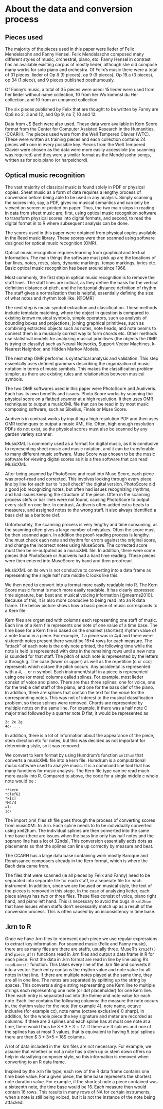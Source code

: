 # About the data and conversion process

## Pieces used

The majority of the pieces used in this paper were lieder of Felix Mendelssohn and Fanny Hensel. Felix Mendelssohn composed many different styles of music, orchestral, piano, etc. Fanny Hensel in contrast has an available existing corpus of mostly lieder, although she did compose many works for solo piano and orchestra.  Of Felix's music there were a total of 31 pieces: lieder of Op 8 (9 pieces), op 9 (9 pieces), Op 19.a (3 pieces), op 34 (1 piece), and 9 pieces published posthumously. 

<!-- 116 pieces: lieder of Op 8 (12 pieces), op 9 (12 pieces), op 19(6 pieces), op 34 (6 pieces), op 47 (6 pieces), op 57 (6 pieces), op 71 (6 pieces), and 6 pieces of lieder without opus numbers, also 56 lieder without a collection. -->

Of Fanny's music, a total of 35 pieces were used: 15 lieder were used from her lieder without name collection, 10 from her Wo kommst du Her collection, and 10 from an unnamed collection.

The six pieces published by Felix that are thought to be written by Fanny are Op8 no 2, 3 and 12, and Op 9, no 7, 10 and 12.   

Data from JS Bach were also used. These data were available in Kern Score format from the Center for Computer Assisted Research in the Humanities. (CCARH). The pieces used were from the Well Tempered Clavier (WTC). These were written as training pieces and each collection contains 24 pieces with one in every possible key. Pieces from the Well Tempered Clavier were chosen as the data were more easily accessible (no scanning was required) and they were a similar format as the Mendelssohn songs, written as for solo piano (or harpsichord).

\begin{figure}[h]
\centering
\includegraphics[scale = .5]{images/test.png}
\caption{Flowchart of the conversion process from physical score copy to dataframe in R}
\label{subd}
\end{figure}



## Optical music recognition

The vast majority of classical music is found solely in PDF or physical copies. Sheet music as a form of data requires a lengthy process of conversion before being able to be used in any analysis. Simply scanning the scores into, say, a PDF, gives no musical semantics and can only be viewed on screen or printed on paper. Thus, the two main steps in reading in data from sheet music are, first, using optical music recognition software to transform physical scores into digital formats, and second, to read the digital format in to R where subsequent analysis can be done. 

\begin{figure}[h]
\centering
\includegraphics[scale=.50]{images/scorephoto.JPG}
\caption{Score in physical form before conversion process has started}
\label{subd}
\end{figure}

The scores used in this paper were obtained from physical copies available in the Reed music library. These scores were then scanned using software designed for optical music recognition (OMR). 

Optical music recognition requires learning from graphical and textual information. The main things the software must pick up are the locations of bar lines, notes, rests, slurs, dynamic markings, tempo markings, lyrics etc. Basic optical music recognition has been around since 1966. 

Most commonly, the first step in optical music recognition is to remove the staff lines. The staff lines are critical, as they define the basis for the vertical definition distance of pitch, and the horizontal distance definition of rhythm. The staff gives a normalization that is helpful, essentially defining the size of what notes and rhythm look like. [@OMR]

<!---Staff removal methods include projections, histograms, run lengths, candidates assemblage, contour tracking, and graph path search. [@OMR] -->

The next step is music symbol extraction and classification. These methods include template matching, where the object in question is compared to existing known musical symbols, simple operators, such as analysis of bounding boxes and projections, joining graphical primitives, such as combining extracted objects such as notes, note heads, and note beams to connect them in a musically correct way to form chords etc. Other methods use statistical models for analyzing musical primitives (the objects the OMR is trying to classify) such as Neural Networks, Support Vector Machines, k-Nearest Neighbor, and Hidden Markov Models.

The next step OMR performs is syntactical analysis and validation. This step essentially uses defined grammars describing the organization of music notation in terms of music symbols. This makes the classification problem simpler, as there are existing rules and relationships between musical symbols. 

The two OMR softwares used in this paper were PhotoScore and Audiveris. Each has its own benefits and issues. Photo Score works by scanning the physical score on a flatbed scanner at a high resolution. It then uses OMR techniques to output a musicXML file that can be read in by most music composing software, such as Sibelius, Finale or Muse Score. 

Audiveris in contrast works by inputting a high resolution PDF and then uses OMR techniques to output a music XML file. Often, high enough resolution PDFs do not exist, so the physical scores must also be scanned by any garden variety scanner. 

\begin{figure}[h]
\centering
\includegraphics[scale=.30]{images/museScore.png}
\caption{A score in MuseScore format after being read by an OMR like PhotoScore or Audiveris}
\label{subd}
\end{figure}

MusicXML is commonly used as a format for digital music, as it is conducive to representing sheet music and music notation, and it can be transferable to many different music software. Muse Score was chosen to be the music software for viewing digital scores as it is a free software that can read MusicXML.

After being scanned by PhotoScore and read into Muse Score, each piece was proof-read and corrected. This involves looking through every piece line by line for each bar to "spell check" the digital version. PhotoScore did a good job recognizing notes, but often had issues recognizing rhythms, and had issues keeping the structure of the piece. Often in the scanning process clefs or bar lines were not found, causing PhotoScore to output every staff on one line. In contrast, Audiveris often added extra beats to measures, and assigned notes to the wrong staff. It also always identified a bass clef as a baritone clef. 

Unfortunately, the scanning process is very lengthy and time consuming, as the scanning often gives a large number of mistakes. Often the score must be then scanned again. In addition the proof-reading process is lengthy. One must check each note and rhythm for errors against the original score, and change the incorrect notes using MuseScore. The corrected score must then be re-outputed as a musicXML file. In addition, there were some pieces that PhotoScore or Audiveris had a hard time reading. These pieces were then entered into MuseScore by hand and then proofread. 

MusicXML on its own is not conducive to converting into a data frame as representing the single half note middle C looks like this: 

\begin{figure}[h]
\centering
\includegraphics[scale=.4]{images/mxlc.png}
\caption{A half middle C in musicXML encoding}
\label{subd}
\end{figure} 

We then need to convert into a format more easily readable into R. The Kern Score music format is much more easily readable. It has clearly expressed time signature, bar, beat and musical voicing information [@mearns2010]. Because of this, it is also more conducive to being read into an R data frame. 
 The below picture shows how a basic piece of music corresponds to a Kern file. 


\begin{figure}[h]
\centering
\includegraphics[scale=.50]{images/krnmusic.png}
\caption{How sheet music corresponds to kern files [\cite{huron1994humdrum}]}
\label{subd}
\end{figure} 

Kern files are organized with columns each representing one staff of music. Each line of a Kern file represents one note of one value of a time base. The time base for a Kern file is based on the smallest (shortest) rhythm value of a note found in a piece. For example, if a piece was in 4/4 and there were sixteenth notes present there would be 16*4 rows for each measure. The "attack" of each note is the only note printed, the following time while the note is held is represented with dots in the remaining rows until a new note is sounded for that staff. The pitch of each note is represented by the letters a through g. The case (lower or upper) as well as the repetition (c or ccc) represents which octave the pitch occurs. Any accidental is represented with a #, -, or n symbol. Each instrument/staff in a piece is represented using one (or more) columns called splines. For example, most lieder consist of voice and piano. There are thus three splines, one for voice, one for the treble clef staff of the piano, and one for the bass clef of the piano. In addition, there are splines that contain the text for the voice for the corresponding notes. This was not of interest to the musical classification problem, so these splines were removed. Chords are represented by multiple notes on the same line. For example, if there was a half note C major triad followed by a quarter note D flat, it would be represented as 

```{}
2c 2e 2g
4d- . . 
```

In addition, there is a lot of information about the appearance of the piece, stem direction etc for notes, but this was decided as not important for determining style, so it was removed.

We convert to kern format by using Humdrum's function `xml2hum` that converts a musicXML file into a kern file. Humdrum is a computational music software used to analyze music. It is a command line tool that has many functions for music analysis. The Kern file type can be read much more easily into R. Compared to above, the code for a single middle c whole note would be :

```{}
**kern
*clefG2
*k[c]
*M4/4
=1-
1c/
```

The import_xml_files.sh file goes through the process of converting scores from musicXML to .krn. Each spline needs to to be individually converted using xml2hum. The individual splines are then converted into the same time base (there are issues when the bass line only has half notes and the soprano line has a lot of 32nds). This conversion essentially adds dots as placements so that the splines can line up correctly by measure and beat. 

The CCARH has a large data base containing work mostly Baroque and Renaissance composers already in the Kern format, which is where the Bach data came from.  

The files that were scanned (ie all pieces by Felix and Fanny) need to be separated into separate file for each staff, ie a seperate file for each instrument. In addition, since we are focused on musical style, the text of the pieces is removed in this stage. In the case of analyzing lieder, each piece always has two or three files. These files consist of voice, piano right hand, and piano left hand. This is necessary to avoid the bugs in `xml2hum` that have issues when staffs don't necessarily match up as a result of the conversion process. This is often caused by an inconsistency in time base.

## .krn to R

Once we have .krn files to represent each piece we use regular expressions to extract key information. For scanned music (Felix and Fanny music), there are as many files are there are staffs, usually three. MuseR's `krn2df()` and `piece_df()` functions read in .krn files and output a data frame in R for each piece. First the data in .krn format are read in line by line using R's `readLines()` function. This takes every line of the .krn file and converts it into a vector. Each entry contains the rhythm value and note value for all notes in that line. If there are multiple notes played at the same time, they are all in one line. The notes are separated by splitting up the string by spaces. This converts a single string representing one Kern line to multiple strings each representing one note (or dot placeholder) for one Kern line. Then each entry is separated out into the theme and note value for each note. Each line contains the following columns: the measure the note occurs in, the rhythm value for the note (for example 4), note name, octave inclusive (for example cc), note name (octave exclusive)[ C sharp]. In addition, for the whole piece the key signature and meter are recorded as columns. If there are 3 splines and each spline has at most one note at a time, there would thus be $3 + 3*3=12$. If there are 3 splines and one of the splines has at most 3 values, that is equivalent to having 5 total splines there are then $ 3 + 3*5 = 18$ columns. 

A lot of data included in the .krn files are not necessary. For example, we assume that whether or not a note has a stem up or stem down offers no help in classifying composer style, so this information is removed when converting to an R data frame. 

Inspired by the .krn file type, each row of the R data frame contains one time base value. For a given piece, the time base represents the shortest note duration value. For example, if the shortest note a piece contained was a sixteenth note, the time base would be 16. Each measure then would contain 16 rows. This results in many rows of NA for certain instruments, when a note is still being voiced, but it is not the instance of the note being attacked. 





















